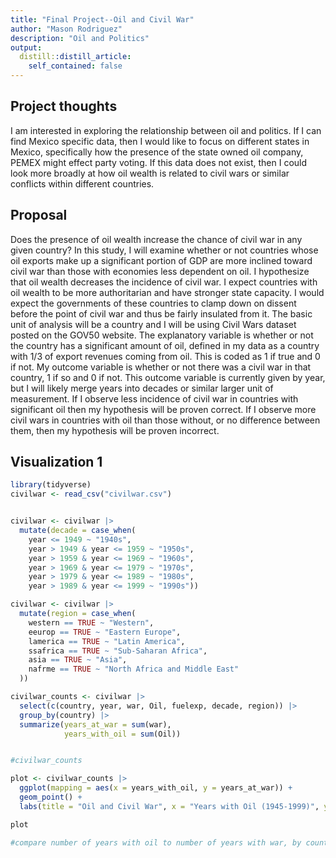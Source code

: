 ```yaml
---
title: "Final Project--Oil and Civil War"
author: "Mason Rodriguez"
description: "Oil and Politics"
output:
  distill::distill_article:
    self_contained: false
---
```




## Project thoughts

I am interested in exploring the relationship between oil and politics. If I can find Mexico specific data, then I would like to focus on different states in Mexico, specifically how the presence of the state owned oil company, PEMEX might effect party voting. If this data does not exist, then I could look more broadly at how oil wealth is related to civil wars or similar conflicts within different countries.

## Proposal

Does the presence of oil wealth increase the chance of civil war in any given country? In this study, I will examine whether or not countries whose oil exports make up a significant portion of GDP are more inclined toward civil war than those with economies less dependent on oil. I hypothesize that oil wealth decreases the incidence of civil war. I expect countries with oil wealth to be more authoritarian and have stronger state capacity. I would expect the governments of these countries to clamp down on dissent before the point of civil war and thus be fairly insulated from it. The basic unit of analysis will be a country and I will be using Civil Wars dataset posted on the GOV50 website. The explanatory variable is whether or not the country has a significant amount of oil, defined in my data as a country with 1/3 of export revenues coming from oil. This is coded as 1 if true and 0 if not. My outcome variable is whether or not there was a civil war in that country, 1 if so and 0 if not. This outcome variable is currently given by year, but I will likely merge years into decades or similar larger unit of measurement. If I observe less incidence of civil war in countries with significant oil then my hypothesis will be proven correct. If I observe more civil wars in countries with oil than those without, or no difference between them, then my hypothesis will be proven incorrect. 

## Visualization 1


```r
library(tidyverse)
civilwar <- read_csv("civilwar.csv")


civilwar <- civilwar |>
  mutate(decade = case_when(
    year <= 1949 ~ "1940s",
    year > 1949 & year <= 1959 ~ "1950s",
    year > 1959 & year <= 1969 ~ "1960s",
    year > 1969 & year <= 1979 ~ "1970s",
    year > 1979 & year <= 1989 ~ "1980s",
    year > 1989 & year <= 1999 ~ "1990s"))

civilwar <- civilwar |>
  mutate(region = case_when(
    western == TRUE ~ "Western",
    eeurop == TRUE ~ "Eastern Europe",
    lamerica == TRUE ~ "Latin America",
    ssafrica == TRUE ~ "Sub-Saharan Africa",
    asia == TRUE ~ "Asia",
    nafrme == TRUE ~ "North Africa and Middle East"
  ))

civilwar_counts <- civilwar |>
  select(c(country, year, war, Oil, fuelexp, decade, region)) |>
  group_by(country) |>
  summarize(years_at_war = sum(war),
            years_with_oil = sum(Oil))


#civilwar_counts

plot <- civilwar_counts |>
  ggplot(mapping = aes(x = years_with_oil, y = years_at_war)) +
  geom_point() +
  labs(title = "Oil and Civil War", x = "Years with Oil (1945-1999)", y = "Years in Civil War (1945-1999)")

plot

#compare number of years with oil to number of years with war, by country

```
